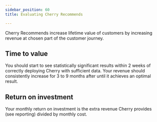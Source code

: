 ```yaml
---
sidebar_position: 60
title: Evaluating Cherry Recommends

---
```



Cherry Recommends increase lifetime value of customers by increasing revenue at chosen part of the customer journey.

## Time to value

You should start to see statistically significant results within 2 weeks of correctly deploying Cherry with sufficient data. 
Your revenue should consistently increase for 3 to 9 months after until it achieves an optimal result.

## Return on investment

Your monthly return on investment is the extra revenue Cherry provides (see reporting) divided by monthly cost.